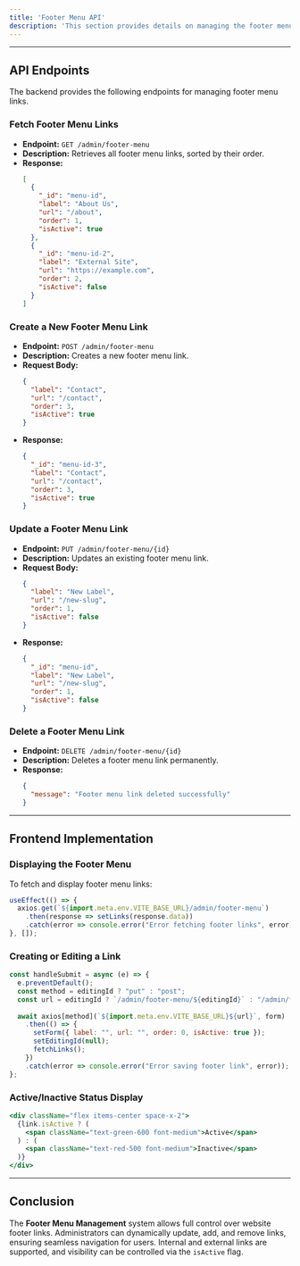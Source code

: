 ```yaml
---
title: 'Footer Menu API'
description: 'This section provides details on managing the footer menu. Administrators can create, edit, and delete menu links that are displayed in the website footer. The menu supports both internal slugs (e.g., `/about`) and external URLs.'
---
```


---
## API Endpoints
The backend provides the following endpoints for managing footer menu links.

### Fetch Footer Menu Links
- **Endpoint:** `GET /admin/footer-menu`
- **Description:** Retrieves all footer menu links, sorted by their order.
- **Response:**
  ```json
  [
    {
      "_id": "menu-id",
      "label": "About Us",
      "url": "/about",
      "order": 1,
      "isActive": true
    },
    {
      "_id": "menu-id-2",
      "label": "External Site",
      "url": "https://example.com",
      "order": 2,
      "isActive": false
    }
  ]
  ```

### Create a New Footer Menu Link
- **Endpoint:** `POST /admin/footer-menu`
- **Description:** Creates a new footer menu link.
- **Request Body:**
  ```json
  {
    "label": "Contact",
    "url": "/contact",
    "order": 3,
    "isActive": true
  }
  ```
- **Response:**
  ```json
  {
    "_id": "menu-id-3",
    "label": "Contact",
    "url": "/contact",
    "order": 3,
    "isActive": true
  }
  ```

### Update a Footer Menu Link
- **Endpoint:** `PUT /admin/footer-menu/{id}`
- **Description:** Updates an existing footer menu link.
- **Request Body:**
  ```json
  {
    "label": "New Label",
    "url": "/new-slug",
    "order": 1,
    "isActive": false
  }
  ```
- **Response:**
  ```json
  {
    "_id": "menu-id",
    "label": "New Label",
    "url": "/new-slug",
    "order": 1,
    "isActive": false
  }
  ```

### Delete a Footer Menu Link
- **Endpoint:** `DELETE /admin/footer-menu/{id}`
- **Description:** Deletes a footer menu link permanently.
- **Response:**
  ```json
  {
    "message": "Footer menu link deleted successfully"
  }
  ```

---
## Frontend Implementation

### Displaying the Footer Menu
To fetch and display footer menu links:
```jsx
useEffect(() => {
  axios.get(`${import.meta.env.VITE_BASE_URL}/admin/footer-menu`)
    .then(response => setLinks(response.data))
    .catch(error => console.error("Error fetching footer links", error));
}, []);
```

### Creating or Editing a Link
```jsx
const handleSubmit = async (e) => {
  e.preventDefault();
  const method = editingId ? "put" : "post";
  const url = editingId ? `/admin/footer-menu/${editingId}` : "/admin/footer-menu";
  
  await axios[method](`${import.meta.env.VITE_BASE_URL}${url}`, form)
    .then(() => {
      setForm({ label: "", url: "", order: 0, isActive: true });
      setEditingId(null);
      fetchLinks();
    })
    .catch(error => console.error("Error saving footer link", error));
};
```

### Active/Inactive Status Display
```jsx
<div className="flex items-center space-x-2">
  {link.isActive ? (
    <span className="text-green-600 font-medium">Active</span>
  ) : (
    <span className="text-red-500 font-medium">Inactive</span>
  )}
</div>
```

---
## Conclusion
The **Footer Menu Management** system allows full control over website footer links. Administrators can dynamically update, add, and remove links, ensuring seamless navigation for users. Internal and external links are supported, and visibility can be controlled via the `isActive` flag.


